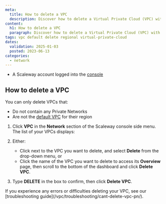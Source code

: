 ```yaml
---
meta:
  title: How to delete a VPC
  description: Discover how to delete a Virtual Private Cloud (VPC) with the Scaleway console. Follow our straightforward guide to safely remove your VPC and manage your cloud infrastructure efficiently."
content:
  h1: How to delete a VPC
  paragraph: Discover how to delete a Virtual Private Cloud (VPC) with the Scaleway console. Follow our straightforward guide to safely remove your VPC and manage your cloud infrastructure efficiently."
tags: vpc default delete regional virtual-private-cloud
dates:
  validation: 2025-01-03
  posted: 2023-06-13
categories:
  - network
---
```


<Macro id="requirements" />

- A Scaleway account logged into the [console](https://console.scaleway.com)

## How to delete a VPC

You can only delete VPCs that:
- Do not contain any Private Networks
- Are not the [default VPC](/vpc/concepts/#default-vpc) for their region

1. Click **VPC** in the **Network** section of the Scaleway console side menu. The list of your VPCs displays:

    <Lightbox src="scaleway-default-vpc.webp" alt="" />

2. Either:
    - Click <Icon name="more" /> next to the VPC you want to delete, and select **Delete** from the drop-down menu, or
    - Click the name of the VPC you want to delete to access its **Overview** page, then scroll to the bottom of the dashboard and click **Delete VPC**.

3. Type **DELETE** in the box to confirm, then click **Delete VPC**.

<Message type="tip">
If you experience any errors or difficulties deleting your VPC, see our [troubleshooting guide](/vpc/troubleshooting/cant-delete-vpc-pn/).
</Message>


